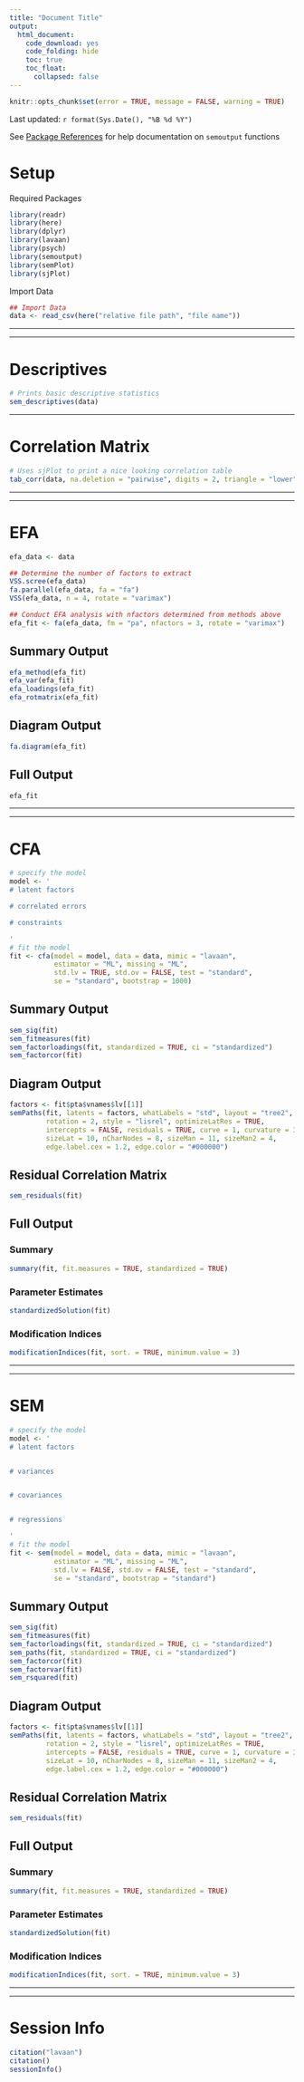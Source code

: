 ```yaml
---
title: "Document Title"
output: 
  html_document:
    code_download: yes
    code_folding: hide
    toc: true
    toc_float:
      collapsed: false
---
```


```r
knitr::opts_chunk$set(error = TRUE, message = FALSE, warning = TRUE)
```

Last updated: `r format(Sys.Date(), "%B %d %Y")`

See [Package References](https://dr-jt.github.io/semoutput/reference/index.html){target="_blank"} for help documentation on `semoutput` functions

# Setup

Required Packages
```r
library(readr)
library(here)
library(dplyr)
library(lavaan)
library(psych)
library(semoutput)
library(semPlot)
library(sjPlot)
```


Import Data

```r
## Import Data
data <- read_csv(here("relative file path", "file name"))
```

---

---

# Descriptives 

```r
# Prints basic descriptive statistics
sem_descriptives(data)
```

---

# Correlation Matrix

```r
# Uses sjPlot to print a nice looking correlation table
tab_corr(data, na.deletion = "pairwise", digits = 2, triangle = "lower")
```

---

---

# EFA {.tabset .tabset-pills}

```r
efa_data <- data

## Determine the number of factors to extract
VSS.scree(efa_data)
fa.parallel(efa_data, fa = "fa")
VSS(efa_data, n = 4, rotate = "varimax")

## Conduct EFA analysis with nfactors determined from methods above
efa_fit <- fa(efa_data, fm = "pa", nfactors = 3, rotate = "varimax")
```

## Summary Output
```r
efa_method(efa_fit)
efa_var(efa_fit)
efa_loadings(efa_fit)
efa_rotmatrix(efa_fit)
```

## Diagram Output
```r
fa.diagram(efa_fit)
```

## Full Output
```r
efa_fit
```

----

----

# CFA {.tabset .tabset-pills}

```r
# specify the model
model <- '
# latent factors

# correlated errors

# constraints

'
# fit the model
fit <- cfa(model = model, data = data, mimic = "lavaan", 
           estimator = "ML", missing = "ML", 
           std.lv = TRUE, std.ov = FALSE, test = "standard", 
           se = "standard", bootstrap = 1000)
```


## Summary Output
```r
sem_sig(fit)
sem_fitmeasures(fit)
sem_factorloadings(fit, standardized = TRUE, ci = "standardized")
sem_factorcor(fit)
```

## Diagram Output
```r
factors <- fit$pta$vnames$lv[[1]]
semPaths(fit, latents = factors, whatLabels = "std", layout = "tree2", 
         rotation = 2, style = "lisrel", optimizeLatRes = TRUE, 
         intercepts = FALSE, residuals = TRUE, curve = 1, curvature = 3, 
         sizeLat = 10, nCharNodes = 8, sizeMan = 11, sizeMan2 = 4, 
         edge.label.cex = 1.2, edge.color = "#000000")
```

## Residual Correlation Matrix
```r
sem_residuals(fit)
```


## Full Output

### Summary
```r
summary(fit, fit.measures = TRUE, standardized = TRUE)
```

### Parameter Estimates
```r
standardizedSolution(fit)
```

### Modification Indices
```r
modificationIndices(fit, sort. = TRUE, minimum.value = 3)
```

---

---

# SEM {.tabset .tabset-pills}

```r
# specify the model
model <- '
# latent factors


# variances


# covariances


# regressions

'
# fit the model
fit <- sem(model = model, data = data, mimic = "lavaan", 
           estimator = "ML", missing = "ML", 
           std.lv = FALSE, std.ov = FALSE, test = "standard", 
           se = "standard", bootstrap = "standard")
```


## Summary Output
```r
sem_sig(fit)
sem_fitmeasures(fit)
sem_factorloadings(fit, standardized = TRUE, ci = "standardized")
sem_paths(fit, standardized = TRUE, ci = "standardized")
sem_factorcor(fit)
sem_factorvar(fit)
sem_rsquared(fit)
```

## Diagram Output
```r
factors <- fit$pta$vnames$lv[[1]]
semPaths(fit, latents = factors, whatLabels = "std", layout = "tree2", 
         rotation = 2, style = "lisrel", optimizeLatRes = TRUE, 
         intercepts = FALSE, residuals = TRUE, curve = 1, curvature = 3, 
         sizeLat = 10, nCharNodes = 8, sizeMan = 11, sizeMan2 = 4, 
         edge.label.cex = 1.2, edge.color = "#000000")
```

## Residual Correlation Matrix
```r
sem_residuals(fit)
```


## Full Output

### Summary
```r
summary(fit, fit.measures = TRUE, standardized = TRUE)
```

### Parameter Estimates
```r
standardizedSolution(fit)
```

### Modification Indices
```r
modificationIndices(fit, sort. = TRUE, minimum.value = 3)
```

---

---

# Session Info
```r
citation("lavaan")
citation()
sessionInfo()
```
